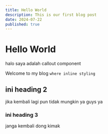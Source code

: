 ```yaml
---
title: Hello World
description: This is our first blog post
date: 2024-07-22
published: true
---
```


# Hello World

<Callout type="warning">halo saya adalah callout component</Callout>

Welcome to my blog `where inline styling`

## ini heading 2

jika kembali lagi pun tidak mungkin ya guys ya

### ini heading 3

janga kembali dong kimak
